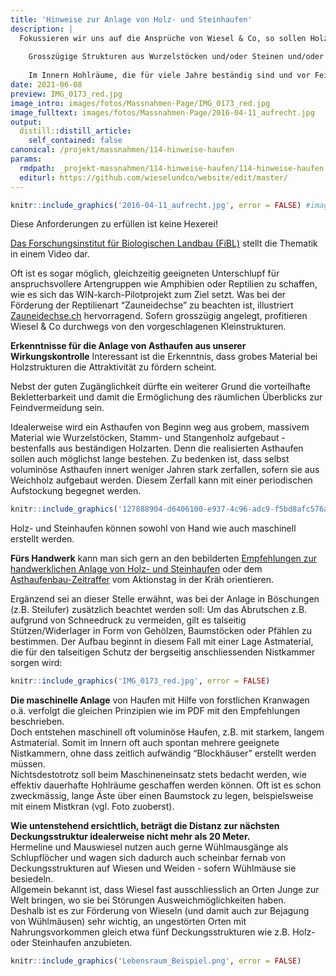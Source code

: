 ```yaml
---
title: 'Hinweise zur Anlage von Holz- und Steinhaufen'
description: |
  Fokussieren wir uns auf die Ansprüche von Wiesel & Co, so sollen Holz- und Steinhaufen zusammengefasst folgende Qualität aufweisen:  
  
    Grosszügige Strukturen aus Wurzelstöcken und/oder Steinen und/oder Ästen -> wirksam ab 1m Höhe und 2m Durchmesser.
    
    Im Innern Hohlräume, die für viele Jahre beständig sind und vor Feinden und Witterung schützen ("Nistkammer") Lage in unmittelbarer Nähe von Nahrung (v.a. Wühlmäusen) und/oder weiteren Deckungsstrukturen  
date: 2021-06-08
preview: IMG_0173_red.jpg
image_intro: images/fotos/Massnahmen-Page/IMG_0173_red.jpg
image_fulltext: images/fotos/Massnahmen-Page/2016-04-11_aufrecht.jpg
output:
  distill::distill_article:
    self_contained: false
canonical: /projekt/massnahmen/114-hinweise-haufen
params:
  rmdpath: _projekt-massnahmen/114-hinweise-haufen/114-hinweise-haufen.Rmd
  editurl: https://github.com/wieselundco/website/edit/master/
---
```



```r
knitr::include_graphics('2016-04-11_aufrecht.jpg', error = FALSE) #images/fotos/Massnahmen-Page/2016-04-11_aufrecht.jpg
```

Diese Anforderungen zu erfüllen ist keine Hexerei!  

  <a href="https://www.youtube.com/watch?v=8FfOk1k-eMk" target="_blank">Das Forschungsinstitut für Biologischen Landbau (FiBL)</a> stellt die
Thematik in einem Video
dar.

Oft ist es sogar möglich, gleichzeitig geeigneten Unterschlupf für anspruchsvollere Artengruppen wie Amphibien oder Reptilien zu schaffen, wie es sich das WIN-karch-Pilotprojekt zum Ziel setzt. Was bei der Förderung der Reptilienart "Zauneidechse" zu beachten ist, illustriert <a href='https://www.zauneidechse.ch/kleinstrukturen/' target='_blank'>Zauneidechse.ch</a> hervorragend. Sofern grosszügig angelegt, profitieren Wiesel & Co durchwegs von den vorgeschlagenen Kleinstrukturen.


**Erkenntnisse für die Anlage von Asthaufen aus unserer Wirkungskontrolle**
Interessant ist die Erkenntnis, dass grobes Material bei Holzstrukturen die Attraktivität zu fördern scheint. 

Nebst der guten Zugänglichkeit dürfte ein weiterer Grund die vorteilhafte Bekletterbarkeit und damit die Ermöglichung des räumlichen Überblicks zur Feindvermeidung sein. 

Idealerweise wird ein Asthaufen von Beginn weg aus grobem, massivem Material wie Wurzelstöcken, Stamm- und Stangenholz aufgebaut - bestenfalls aus beständigen Holzarten. Denn die realisierten Asthaufen sollen auch möglichst lange bestehen. Zu bedenken ist, dass selbst voluminöse Asthaufen innert weniger Jahren stark zerfallen, sofern sie aus Weichholz aufgebaut werden. Diesem Zerfall kann mit einer periodischen Aufstockung begegnet werden.

```r
knitr::include_graphics('127888904-d6406100-e937-4c96-adc9-f5bd8afc576a.jpg', error = FALSE) 
```


Holz- und Steinhaufen können sowohl von Hand wie auch maschinell
erstellt werden.

**Fürs Handwerk** kann man sich gern an den bebilderten [Empfehlungen
zur handwerklichen Anlage von Holz- und
Steinhaufen](images/dokumente/Holz-Steinhaufen_Empfehlungen_WiCoZ_20190310_red.pdf) oder
dem <a href='https://www.youtube.com/watch?v=xJ9-ijG-5SE' target='_blank'>Asthaufenbau-Zeitraffer</a> vom
Aktionstag in der Kräh orientieren.

  
Ergänzend sei an dieser Stelle erwähnt, was bei der Anlage in Böschungen
(z.B. Steilufer) zusätzlich beachtet werden soll: Um das Abrutschen z.B.
aufgrund von Schneedruck zu vermeiden, gilt es talseitig
Stützen/Widerlager in Form von Gehölzen, Baumstöcken oder Pfählen zu
bestimmen. Der Aufbau beginnt in diesem Fall mit einer Lage Astmaterial,
die für den talseitigen Schutz der bergseitig anschliessenden Nistkammer
sorgen wird:

```r
knitr::include_graphics('IMG_0173_red.jpg', error = FALSE) 
```


**Die maschinelle Anlage** von Haufen mit Hilfe von forstlichen
Kranwagen o.ä. verfolgt die gleichen Prinzipien wie im PDF mit den
Empfehlungen beschrieben.  
Doch entstehen maschinell oft voluminöse Haufen, z.B. mit starkem,
langem Astmaterial. Somit im Innern oft auch spontan mehrere geeignete
Nistkammern, ohne dass zeitlich aufwändig "Blockhäuser" erstellt werden
müssen.   
Nichtsdestotrotz soll beim Maschineneinsatz stets bedacht werden, wie
effektiv dauerhafte Hohlräume geschaffen werden können. Oft ist es schon
zweckmässig, lange Äste über einen Baumstock zu legen, beispielsweise
mit einem Mistkran (vgl. Foto zuoberst).

 

**Wie untenstehend ersichtlich, beträgt die Distanz zur nächsten
Deckungsstruktur idealerweise nicht mehr als 20 Meter.**  
Hermeline und Mauswiesel nutzen auch gerne Wühlmausgänge als
Schlupflöcher und wagen sich dadurch auch scheinbar fernab von
Deckungsstrukturen auf Wiesen und Weiden - sofern Wühlmäuse sie
besiedeln.   
Allgemein bekannt ist, dass Wiesel fast ausschliesslich an Orten Junge
zur Welt bringen, wo sie bei Störungen Ausweichmöglichkeiten haben.   
Deshalb ist es zur Förderung von Wieseln (und damit auch zur Bejagung
von Wühlmäusen) sehr wichtig, an ungestörten Orten mit Nahrungsvorkommen
gleich etwa fünf Deckungsstrukturen wie z.B. Holz- oder Steinhaufen
anzubieten.    

```r
knitr::include_graphics('Lebensraum_Beispiel.png', error = FALSE) 
```

 


```r



```

<!--http://wieselundco.ch/projekt/massnahmen/114-hinweise-haufen-->
